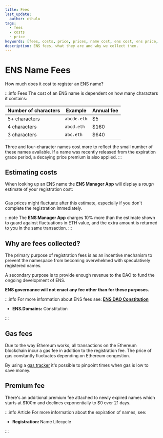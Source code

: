 ```yaml
---
title: Fees
last_update:
  author: cthulu
tags:
  - fees
  - costs
  - price
keywords: [fees, costs, price, prices, name cost, ens cost, ens price, ens prices, cost to register]
description: ENS fees, what they are and why we collect them.
---
```


# ENS Name Fees
How much does it cost to register an ENS name?

:::info Fees
The cost of an ENS name is dependent on how many characters it contains:

| Number of characters | Example     | Annual fee  |
| -------------------- | ----------- | ----------- |
| 5+ characters        | `abcde.eth` | $5          |
| 4 characters         | `abcd.eth`  | $160        |
| 3 characters         | `abc.eth`   | $640        |

Three and four-character names cost more to reflect the small number of these names available. If a name was recently released from the expiration grace period, a decaying price premium is also applied.
:::

## Estimating costs
When looking up an ENS name the <Link to="https://app.ens.domains"><b>ENS Manager App</b></Link> will display a *rough* estimate of your registration cost:

<BrowserWindow url="app.ens.domains">
  <p align="center">
    <div style={{'background-color': "#f5f6f7", 'padding': "25px"}}>
      <Image img="/img/cost_to_register_img1.png"/>
    </div>
  </p>
</BrowserWindow>

Gas prices might fluctuate after this estimate, especially if you don't complete the registration immediately.

:::note
The <Link to="https://app.ens.domains"><b>ENS Manager App</b></Link> charges 10% more than the estimate shown to guard against fluctuations in ETH value, and the extra amount is returned to you in the same transaction.
:::

## Why are fees collected?
The primary purpose of registration fees is as an incentive mechanism to prevent the namespace
from becoming overwhelmed with speculatively registered names.
  
A secondary purpose is to provide enough revenue to the DAO to fund the ongoing development of ENS.

**ENS governance will not enact any fee other than for these purposes.**

:::info
For more information about ENS fees see:
[**ENS DAO Constitution**](https://docs.ens.domains/v/governance/ens-dao-constitution)
- <Link to="https://constitution.ens.domains"><b>ENS.Domains:</b> Constitution</Link>
:::

## Gas fees
Due to the way Ethereum works, all transactions on the Ethereum blockchain incur a gas fee in addition to the registration fee.
The price of gas constantly fluctuates depending on Ethereum congestion.

By using a [gas tracker](https://etherscan.io/gastracker) it's possible to pinpoint times when gas is low to save money.

## Premium fee
There's an additional premium fee attached to newly expired names which starts at $100m and declines exponentially to $0 over 21 days.

:::info Article
For more information about the expiration of names, see:

- <Link to="./name-lifecycle"><b>Registration: </b>Name Lifecycle</Link>
:::

